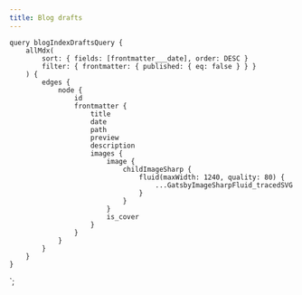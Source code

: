 ```yaml
---
title: Blog drafts
---
```



<Container>
    <BlogPostList data={props.data.allMdx.edges} />
</Container>

    query blogIndexDraftsQuery {
        allMdx(
            sort: { fields: [frontmatter___date], order: DESC }
            filter: { frontmatter: { published: { eq: false } } }
        ) {
            edges {
                node {
                    id
                    frontmatter {
                        title
                        date
                        path
                        preview
                        description
                        images {
                            image {
                                childImageSharp {
                                    fluid(maxWidth: 1240, quality: 80) {
                                        ...GatsbyImageSharpFluid_tracedSVG
                                    }
                                }
                            }
                            is_cover
                        }
                    }
                }
            }
        }
    }
`;
